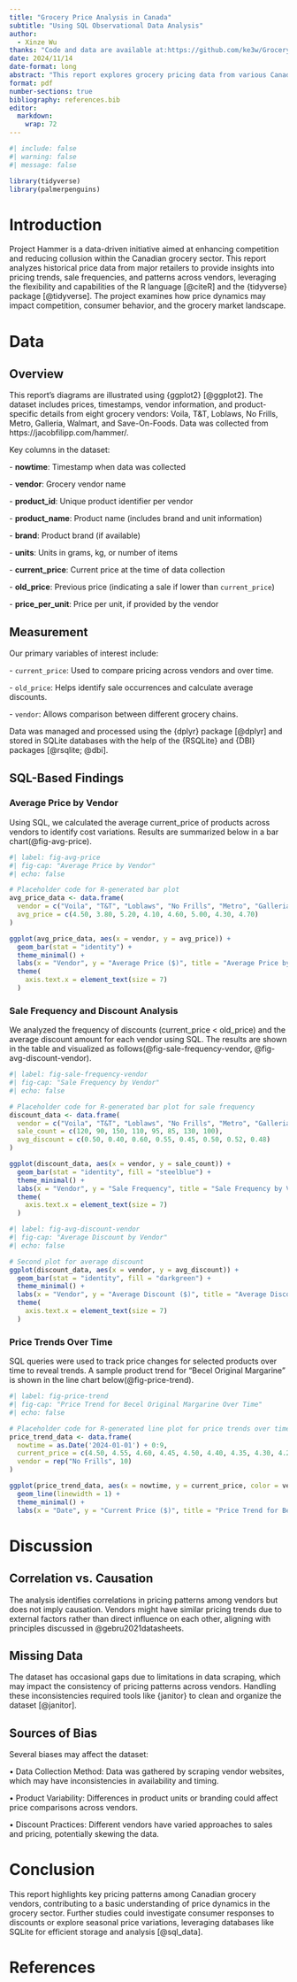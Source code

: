 ```yaml
---
title: "Grocery Price Analysis in Canada"
subtitle: "Using SQL Observational Data Analysis"
author: 
  - Xinze Wu
thanks: "Code and data are available at:https://github.com/ke3w/Grocery-Price-Analysis-in-Canada/tree/main "
date: 2024/11/14
date-format: long
abstract: "This report explores grocery pricing data from various Canadian vendors, analyzing trends, sale frequencies, and price differences using SQL. The purpose is to identify pricing dynamics and potential implications for competition in the grocery sector."
format: pdf
number-sections: true
bibliography: references.bib
editor: 
  markdown: 
    wrap: 72
---
```


```r
#| include: false
#| warning: false
#| message: false

library(tidyverse)
library(palmerpenguins)
```

# Introduction

Project Hammer is a data-driven initiative aimed at enhancing
competition and reducing collusion within the Canadian grocery sector.
This report analyzes historical price data from major retailers to
provide insights into pricing trends, sale frequencies, and patterns
across vendors, leveraging the flexibility and capabilities of the R
language [@citeR] and the {tidyverse} package [@tidyverse]. The project
examines how price dynamics may impact competition, consumer behavior,
and the grocery market landscape.

# Data {#sec-data}

## Overview

This report’s diagrams are illustrated using {ggplot2} [@ggplot2]. The
dataset includes prices, timestamps, vendor information, and
product-specific details from eight grocery vendors: Voila, T&T,
Loblaws, No Frills, Metro, Galleria, Walmart, and Save-On-Foods. Data
was collected from https://jacobfilipp.com/hammer/.

Key columns in the dataset:

\- **nowtime**: Timestamp when data was collected

\- **vendor**: Grocery vendor name

\- **product_id**: Unique product identifier per vendor

\- **product_name**: Product name (includes brand and unit information)

\- **brand**: Product brand (if available)

\- **units**: Units in grams, kg, or number of items

\- **current_price**: Current price at the time of data collection

\- **old_price**: Previous price (indicating a sale if lower than
`current_price`)

\- **price_per_unit**: Price per unit, if provided by the vendor

## Measurement

Our primary variables of interest include:

\- `current_price`: Used to compare pricing across vendors and over
time.

\- `old_price`: Helps identify sale occurrences and calculate average
discounts.

\- `vendor`: Allows comparison between different grocery chains.

Data was managed and processed using the {dplyr} package [@dplyr] and
stored in SQLite databases with the help of the {RSQLite} and {DBI}
packages [@rsqlite; @dbi].

## SQL-Based Findings

### Average Price by Vendor

Using SQL, we calculated the average current_price of products across
vendors to identify cost variations. Results are summarized below in a
bar chart(@fig-avg-price).

```r
#| label: fig-avg-price
#| fig-cap: "Average Price by Vendor"
#| echo: false

# Placeholder code for R-generated bar plot
avg_price_data <- data.frame(
  vendor = c("Voila", "T&T", "Loblaws", "No Frills", "Metro", "Galleria", "Walmart", "Save-On-Foods"),
  avg_price = c(4.50, 3.80, 5.20, 4.10, 4.60, 5.00, 4.30, 4.70)
)

ggplot(avg_price_data, aes(x = vendor, y = avg_price)) +
  geom_bar(stat = "identity") +
  theme_minimal() +
  labs(x = "Vendor", y = "Average Price ($)", title = "Average Price by Vendor") +
  theme(
    axis.text.x = element_text(size = 7)
  )
```

### Sale Frequency and Discount Analysis

We analyzed the frequency of discounts (current_price \< old_price) and
the average discount amount for each vendor using SQL. The results are
shown in the table and visualized as follows(@fig-sale-frequency-vendor,
@fig-avg-discount-vendor).

```r
#| label: fig-sale-frequency-vendor
#| fig-cap: "Sale Frequency by Vendor"
#| echo: false

# Placeholder code for R-generated bar plot for sale frequency
discount_data <- data.frame(
  vendor = c("Voila", "T&T", "Loblaws", "No Frills", "Metro", "Galleria", "Walmart", "Save-On-Foods"),
  sale_count = c(120, 90, 150, 110, 95, 85, 130, 100),
  avg_discount = c(0.50, 0.40, 0.60, 0.55, 0.45, 0.50, 0.52, 0.48)
)

ggplot(discount_data, aes(x = vendor, y = sale_count)) +
  geom_bar(stat = "identity", fill = "steelblue") +
  theme_minimal() +
  labs(x = "Vendor", y = "Sale Frequency", title = "Sale Frequency by Vendor") +
  theme(
    axis.text.x = element_text(size = 7)
  )
```

```r
#| label: fig-avg-discount-vendor
#| fig-cap: "Average Discount by Vendor"
#| echo: false

# Second plot for average discount
ggplot(discount_data, aes(x = vendor, y = avg_discount)) +
  geom_bar(stat = "identity", fill = "darkgreen") +
  theme_minimal() +
  labs(x = "Vendor", y = "Average Discount ($)", title = "Average Discount by Vendor") +
  theme(
    axis.text.x = element_text(size = 7)
  )
```

### Price Trends Over Time

SQL queries were used to track price changes for selected products over
time to reveal trends. A sample product trend for “Becel Original
Margarine” is shown in the line chart below(@fig-price-trend).

```r
#| label: fig-price-trend
#| fig-cap: "Price Trend for Becel Original Margarine Over Time"
#| echo: false

# Placeholder code for R-generated line plot for price trends over time
price_trend_data <- data.frame(
  nowtime = as.Date('2024-01-01') + 0:9,
  current_price = c(4.50, 4.55, 4.60, 4.45, 4.50, 4.40, 4.35, 4.30, 4.25, 4.20),
  vendor = rep("No Frills", 10)
)

ggplot(price_trend_data, aes(x = nowtime, y = current_price, color = vendor)) +
  geom_line(linewidth = 1) +
  theme_minimal() +
  labs(x = "Date", y = "Current Price ($)", title = "Price Trend for Becel Original Margarine")
```

# Discussion

## Correlation vs. Causation {#sec-correlation-vs-causation}

The analysis identifies correlations in pricing patterns among vendors
but does not imply causation. Vendors might have similar pricing trends
due to external factors rather than direct influence on each other,
aligning with principles discussed in @gebru2021datasheets.

## Missing Data

The dataset has occasional gaps due to limitations in data scraping,
which may impact the consistency of pricing patterns across vendors.
Handling these inconsistencies required tools like {janitor} to clean
and organize the dataset [@janitor].

## Sources of Bias

Several biases may affect the dataset:

• Data Collection Method: Data was gathered by scraping vendor websites,
which may have inconsistencies in availability and timing.

• Product Variability: Differences in product units or branding could
affect price comparisons across vendors.

• Discount Practices: Different vendors have varied approaches to sales
and pricing, potentially skewing the data.

# Conclusion

This report highlights key pricing patterns among Canadian grocery
vendors, contributing to a basic understanding of price dynamics in the
grocery sector. Further studies could investigate consumer responses to
discounts or explore seasonal price variations, leveraging databases
like SQLite for efficient storage and analysis [@sql_data].

\newpage

# References
